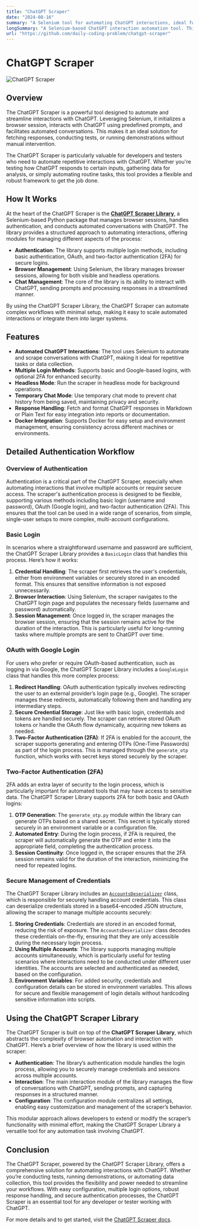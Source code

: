 ```yaml
---
title: "ChatGPT Scraper"
date: "2024-08-16"
summary: "A Selenium tool for automating ChatGPT interactions, ideal for fetching responses, testing, and demos through predefined prompts in a browser session."
longSummary: "A Selenium-based ChatGPT interaction automation tool. This script initializes a browser session, interacts with ChatGPT using predefined prompts, and facilitates automated conversations with ChatGPT. Ideal for fetching responses and conducting tests or demonstrations."
url: "https://github.com/daily-coding-problem/chatgpt-scraper"
---
```


# ChatGPT Scraper

<Image
	src="/projects/chatgpt-scraper/image.png"
	alt="ChatGPT Scraper"
	width={2267}
	height={1280}
	size="xs"
	priority
	contained
/>

## Overview

The ChatGPT Scraper is a powerful tool designed to automate and streamline interactions with ChatGPT. Leveraging Selenium, it initializes a browser session, interacts with ChatGPT using predefined prompts, and facilitates automated conversations. This makes it an ideal solution for fetching responses, conducting tests, or running demonstrations without manual intervention.

The ChatGPT Scraper is particularly valuable for developers and testers who need to automate repetitive interactions with ChatGPT. Whether you're testing how ChatGPT responds to certain inputs, gathering data for analysis, or simply automating routine tasks, this tool provides a flexible and robust framework to get the job done.

## How It Works

At the heart of the ChatGPT Scraper is the [**ChatGPT Scraper Library**](https://github.com/daily-coding-problem/chatgpt-scraper-lib), a Selenium-based Python package that manages browser sessions, handles authentication, and conducts automated conversations with ChatGPT. The library provides a structured approach to automating interactions, offering modules for managing different aspects of the process:

- **Authentication**: The library supports multiple login methods, including basic authentication, OAuth, and two-factor authentication (2FA) for secure logins.
- **Browser Management**: Using Selenium, the library manages browser sessions, allowing for both visible and headless operations.
- **Chat Management**: The core of the library is its ability to interact with ChatGPT, sending prompts and processing responses in a streamlined manner.

By using the ChatGPT Scraper Library, the ChatGPT Scraper can automate complex workflows with minimal setup, making it easy to scale automated interactions or integrate them into larger systems.

## Features

- **Automated ChatGPT Interactions**: The tool uses Selenium to automate and scrape conversations with ChatGPT, making it ideal for repetitive tasks or data collection.
- **Multiple Login Methods**: Supports basic and Google-based logins, with optional 2FA for enhanced security.
- **Headless Mode**: Run the scraper in headless mode for background operations.
- **Temporary Chat Mode**: Use temporary chat mode to prevent chat history from being saved, maintaining privacy and security.
- **Response Handling**: Fetch and format ChatGPT responses in Markdown or Plain Text for easy integration into reports or documentation.
- **Docker Integration**: Supports Docker for easy setup and environment management, ensuring consistency across different machines or environments.

## Detailed Authentication Workflow

### Overview of Authentication

Authentication is a critical part of the ChatGPT Scraper, especially when automating interactions that involve multiple accounts or require secure access. The scraper's authentication process is designed to be flexible, supporting various methods including basic login (username and password), OAuth (Google login), and two-factor authentication (2FA). This ensures that the tool can be used in a wide range of scenarios, from simple, single-user setups to more complex, multi-account configurations.

### Basic Login

In scenarios where a straightforward username and password are sufficient, the ChatGPT Scraper Library provides a `BasicLogin` class that handles this process. Here’s how it works:

1. **Credential Handling**: The scraper first retrieves the user's credentials, either from environment variables or securely stored in an encoded format. This ensures that sensitive information is not exposed unnecessarily.
2. **Browser Interaction**: Using Selenium, the scraper navigates to the ChatGPT login page and populates the necessary fields (username and password) automatically.
3. **Session Management**: Once logged in, the scraper manages the browser session, ensuring that the session remains active for the duration of the interaction. This is particularly useful for long-running tasks where multiple prompts are sent to ChatGPT over time.

### OAuth with Google Login

For users who prefer or require OAuth-based authentication, such as logging in via Google, the ChatGPT Scraper Library includes a `GoogleLogin` class that handles this more complex process:

1. **Redirect Handling**: OAuth authentication typically involves redirecting the user to an external provider’s login page (e.g., Google). The scraper manages these redirects, automatically following them and handling any intermediary steps.
2. **Secure Credential Storage**: Just like with basic login, credentials and tokens are handled securely. The scraper can retrieve stored OAuth tokens or handle the OAuth flow dynamically, acquiring new tokens as needed.
3. **Two-Factor Authentication (2FA)**: If 2FA is enabled for the account, the scraper supports generating and entering OTPs (One-Time Passwords) as part of the login process. This is managed through the `generate_otp` function, which works with secret keys stored securely by the scraper.

### Two-Factor Authentication (2FA)

2FA adds an extra layer of security to the login process, which is particularly important for automated tools that may have access to sensitive data. The ChatGPT Scraper Library supports 2FA for both basic and OAuth logins:

1. **OTP Generation**: The `generate_otp.py` module within the library can generate OTPs based on a shared secret. This secret is typically stored securely in an environment variable or a configuration file.
2. **Automated Entry**: During the login process, if 2FA is required, the scraper will automatically generate the OTP and enter it into the appropriate field, completing the authentication process.
3. **Session Continuity**: Once logged in, the scraper ensures that the 2FA session remains valid for the duration of the interaction, minimizing the need for repeated logins.

### Secure Management of Credentials

The ChatGPT Scraper Library includes an [`AccountsDeserializer`](https://github.com/daily-coding-problem/accounts-serializer) class, which is responsible for securely handling account credentials. This class can deserialize credentials stored in a base64-encoded JSON structure, allowing the scraper to manage multiple accounts securely:

1. **Storing Credentials**: Credentials are stored in an encoded format, reducing the risk of exposure. The `AccountsDeserializer` class decodes these credentials on-the-fly, ensuring that they are only accessible during the necessary login process.
2. **Using Multiple Accounts**: The library supports managing multiple accounts simultaneously, which is particularly useful for testing scenarios where interactions need to be conducted under different user identities. The accounts are selected and authenticated as needed, based on the configuration.
3. **Environment Variables**: For added security, credentials and configuration details can be stored in environment variables. This allows for secure and flexible management of login details without hardcoding sensitive information into scripts.

## Using the ChatGPT Scraper Library

The ChatGPT Scraper is built on top of the **ChatGPT Scraper Library**, which abstracts the complexity of browser automation and interaction with ChatGPT. Here’s a brief overview of how the library is used within the scraper:

- **Authentication**: The library’s authentication module handles the login process, allowing you to securely manage credentials and sessions across multiple accounts.
- **Interaction**: The main interaction module of the library manages the flow of conversations with ChatGPT, sending prompts, and capturing responses in a structured manner.
- **Configuration**: The configuration module centralizes all settings, enabling easy customization and management of the scraper’s behavior.

This modular approach allows developers to extend or modify the scraper’s functionality with minimal effort, making the ChatGPT Scraper Library a versatile tool for any automation task involving ChatGPT.

## Conclusion

The ChatGPT Scraper, powered by the ChatGPT Scraper Library, offers a comprehensive solution for automating interactions with ChatGPT. Whether you’re conducting tests, running demonstrations, or automating data collection, this tool provides the flexibility and power needed to streamline your workflows. With easy configuration, multiple login options, robust response handling, and secure authentication processes, the ChatGPT Scraper is an essential tool for any developer or tester working with ChatGPT.

For more details and to get started, visit the [ChatGPT Scraper docs](https://github.com/daily-coding-problem/chatgpt-scraper).
